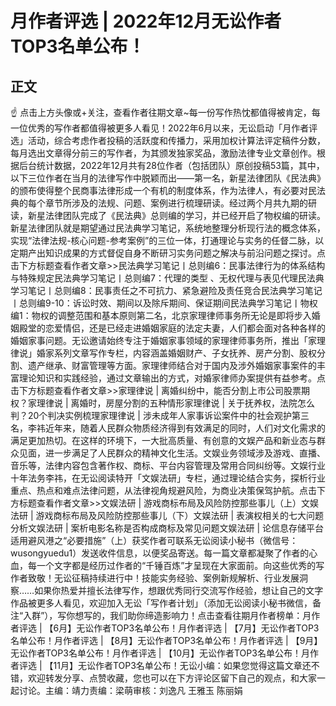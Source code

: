 # 月作者评选 | 2022年12月无讼作者TOP3名单公布！
## 正文
☝ 点击上方头像或+关注，查看作者往期文章~每一份写作热忱都值得被肯定，每一位优秀的写作者都值得被更多人看见！2022年6月以来，无讼启动「月作者评选」活动，综合考虑作者投稿的活跃度和传播力，采用加权计算法评定稿件分数，每月选出文章得分前三的写作者，为其颁发独家奖品，激励法律专业文章创作。根据后台统计数据，2022年12月共有28位作者（包括团队）原创投稿53篇，其中，以下三位作者在当月的法律写作中脱颖而出——第一名，新星法律团队《民法典》的颁布使得整个民商事法律形成一个有机的制度体系，作为法律人，有必要对民法典的每个章节所涉及的法规、问题、案例进行梳理研读。经过两个月共九期的研读，新星法律团队完成了《民法典》总则编的学习，并已经开启了物权编的研读。新星法律团队就是期望通过民法典学习笔记，系统地整理分析现行法的概念体系，实现“法律法规-核心问题-参考案例”的三位一体，打通理论与实务的任督二脉，以定期产出知识成果的方式督促自身不断研习实务问题之解决与前沿问题之探讨。点击下方标题查看作者文章>>民法典学习笔记丨总则编6：民事法律行为的体系结构与特殊规定民法典学习笔记丨总则编7：代理的类型 、无权代理与表见代理民法典学习笔记丨总则编8：民事责任之不可抗力、紧急避险及责任竞合民法典学习笔记丨总则编9-10：诉讼时效、期间以及除斥期间、保证期间民法典学习笔记丨物权编1：物权的调整范围和基本原则第二名，北京家理律师事务所无论是即将步入婚姻殿堂的恋爱情侣，还是已经走进婚姻家庭的法定夫妻，人们都会面对各种各样的婚姻家事问题。无讼邀请始终专注于婚姻家事领域的家理律师事务所，推出「家理律说」婚家系列文章写作专栏，内容涵盖婚姻财产、子女抚养、房产分割、股权分割、遗产继承、财富管理等方面。家理律师结合对于国内及涉外婚姻家事案件的丰富理论知识和实践经验，通过文章输出的方式，对婚家律师办案提供有益参考。点击下方标题查看作者文章>>家理律说 | 离婚纠纷中，能否分割上市公司股票期权？家理律说 | 离婚时，房屋分割的五种情形家理律说 | 关于抚养权，法院怎么判？20个判决实例梳理家理律说 | 涉未成年人家事诉讼案件中的社会观护第三名，李祎近年来，随着人民群众物质经济得到有效满足的同时，人们对文化需求的满足更加热切。在这样的环境下，一大批高质量、有创意的文娱产品和新业态与群众见面，进一步满足了人民群众的精神文化生活。文娱业务领域涉及游戏、直播、音乐等，法律内容包含著作权、商标、平台内容管理及常用合同纠纷等。文娱行业十年法务李祎，在无讼阅读特开「文娱法研」专栏，通过理论结合实务，探析行业重点、热点和难点法律问题，从法律视角规避风险，为商业决策保驾护航。点击下方标题查看作者文章>>文娱法研 | 游戏商标布局及风险防控那些事儿（上）文娱法研 | 游戏商标布局及风险防控那些事儿（下）文娱法研 | 表演权相关的七大问题分析文娱法研 | 案析电影名称是否构成商标及常见问题文娱法研 | 论信息存储平台适用避风港之“必要措施”（上）获奖作者可联系无讼阅读小秘书（微信号：wusongyuedu1）发送收件信息，以便奖品寄送。每一篇文章都凝聚了作者的心血，每一个文字都是经历过作者的“千锤百炼”才呈现在大家面前。向这些优秀的写作者致敬！无讼征稿持续进行中！技能实务经验、案例新规解析、行业发展洞察……如果你热爱并擅长法律写作，想跟优秀同行交流写作经验，想让自己的文字作品被更多人看见，欢迎加入无讼「写作者计划」（添加无讼阅读小秘书微信，备注“入群”），写你想写的，我们助你缔造影响力！点击查看往期月作者榜单：月作者评选 | 【6月】无讼作者TOP3名单公布！月作者评选 | 【7月】无讼作者TOP3名单公布！月作者评选 | 【8月】无讼作者TOP3名单公布！月作者评选 | 【9月】无讼作者TOP3名单公布！月作者评选 | 【10月】无讼作者TOP3名单公布！月作者评选 | 【11月】无讼作者TOP3名单公布！无讼小编：如果您觉得这篇文章还不错，欢迎转发分享、点赞收藏，您也可以在下方评论区留下自己的观点，和大家一起讨论。主编：靖力责编：梁萌审核：刘逸凡 王雅玉 陈丽娟